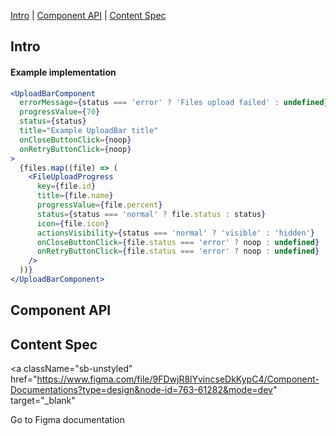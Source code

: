 

<Meta of={Stories} />

<Title>UploadBar</Title>

[Intro](#Intro) | [Component API](#ComponentAPI) | [Content Spec](#ContentSpec)

## Intro <a id="Intro" />

<Canvas of={Stories.UploadBarWithSingleElement} sourceState="none" />

#### Example implementation

```jsx
<UploadBarComponent
  errorMessage={status === 'error' ? 'Files upload failed' : undefined}
  progressValue={70}
  status={status}
  title="Example UploadBar title"
  onCloseButtonClick={noop}
  onRetryButtonClick={noop}
>
  {files.map((file) => (
    <FileUploadProgress
      key={file.id}
      title={file.name}
      progressValue={file.percent}
      status={status === 'normal' ? file.status : status}
      icon={file.icon}
      actionsVisibility={status === 'normal' ? 'visible' : 'hidden'}
      onCloseButtonClick={file.status === 'error' ? noop : undefined}
      onRetryButtonClick={file.status === 'error' ? noop : undefined}
    />
  ))}
</UploadBarComponent>
```

## Component API <a id="ComponentAPI" />

<ArgTypes of={Stories.UploadBarWithSingleElement} sort="requiredFirst" />

## Content Spec <a id="ContentSpec" />

<a
  className="sb-unstyled"
  href="https://www.figma.com/file/9FDwjR8lYvincseDkKypC4/Component-Documentations?type=design&node-id=763-61282&mode=dev"
  target="_blank"
>
  Go to Figma documentation
</a>
